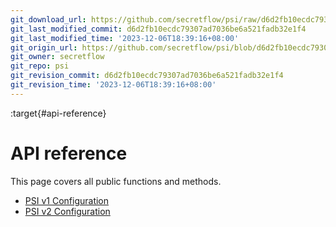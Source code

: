 ```yaml
---
git_download_url: https://github.com/secretflow/psi/raw/d6d2fb10ecdc79307ad7036be6a521fadb32e1f4/docs/reference/index.rst
git_last_modified_commit: d6d2fb10ecdc79307ad7036be6a521fadb32e1f4
git_last_modified_time: '2023-12-06T18:39:16+08:00'
git_origin_url: https://github.com/secretflow/psi/blob/d6d2fb10ecdc79307ad7036be6a521fadb32e1f4/docs/reference/index.rst
git_owner: secretflow
git_repo: psi
git_revision_commit: d6d2fb10ecdc79307ad7036be6a521fadb32e1f4
git_revision_time: '2023-12-06T18:39:16+08:00'
---
```


:target{#api-reference}

# API reference

This page covers all public functions and methods.

<TableOfContents>


  - [PSI v1 Configuration](psi_config.mdx)
  - [PSI v2 Configuration](psi_v2_config.mdx)
</TableOfContents>
